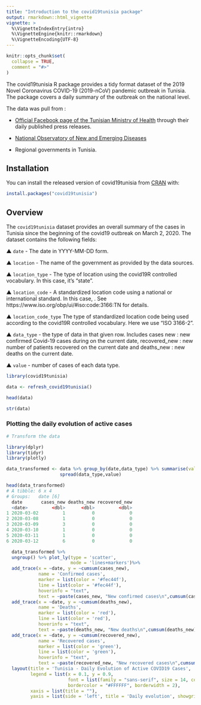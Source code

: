 ```yaml
---
title: "Introduction to the covid19tunisia package"
output: rmarkdown::html_vignette
vignette: >
  %\VignetteIndexEntry{intro}
  %\VignetteEngine{knitr::rmarkdown}
  %\VignetteEncoding{UTF-8}
---
```


```r
knitr::opts_chunk$set(
  collapse = TRUE,
  comment = "#>"
)
```

The covid19tunisia R package provides a tidy format dataset of the 2019 Novel Coronavirus COVID-19 (2019-nCoV) pandemic outbreak in Tunisia. The package 
covers a daily summary of the outbreak on the national level.

The data was pull from :

- [Official Facebook page of the Tunisian Ministry of Health](https://tinyurl.com/y7uvomew) through their daily published press releases.

- [National Observatory of New and Emerging Diseases](http://www.onmne.tn/fr/publications.php?id_rub=5&id=123)

- Regional governments in Tunisia.

## Installation

You can install the released version of covid19tunisia from [CRAN](https://cran.r-project.org/package=covid19tunisia) with:

``` r
install.packages("covid19tunisia")
```

## Overview

The `covid19tunisia` dataset provides an overall summary of the cases in Tunisia since the beginning of the covid19 outbreak on 
March 2, 2020. The dataset contains the following fields:

▲ `date` - The date in YYYY-MM-DD form.

▲ `location` - The name of the government as provided by the data sources.

▲ `location_type` - The type of location using the covid19R controlled vocabulary. In this case, it's “state”.

▲ `location_code` - A standardized location code using a national or international standard. In this case, . See https://www.iso.org/obp/ui/#iso:code:3166:TN for details.

▲ `location_code_type` The type of standardized location code being used according to the covid19R controlled vocabulary. Here we use “ISO 3166-2”.

▲ `data_type` - the type of data in that given row. Includes cases new : new confirmed Covid-19 cases during on the current date,
recovered_new : new number of patients recovered on the current date and deaths_new : new deaths on the current date.

▲ `value` - number of cases of each data type.

```r
library(covid19tunisia)

data <- refresh_covid19tunisia()

head(data)

str(data)

```

### Plotting the daily evolution of active cases

``` r
# Transform the data

library(dplyr)
library(tidyr)
library(plotly)

data_transformed <- data %>% group_by(date,data_type) %>% summarise(value=sum(value)) %>% 
                    spread(data_type,value)

head(data_transformed)
# A tibble: 6 x 4
# Groups:   date [6]
  date       cases_new deaths_new recovered_new
  <date>         <dbl>      <dbl>         <dbl>
1 2020-03-02         1          0             0
2 2020-03-08         1          0             0
3 2020-03-09         3          0             0
4 2020-03-10         1          0             0
5 2020-03-11         1          0             0
6 2020-03-12         6          0             0

  data_transformed %>%
  ungroup() %>% plot_ly(type = 'scatter', 
                        mode = 'lines+markers')%>% 
  add_trace(x = ~date, y = ~cumsum(cases_new), 
            name = 'Confirmed cases',
            marker = list(color = '#fec44f'),
            line = list(color = '#fec44f'),
            hoverinfo = "text",
            text = ~paste(cases_new, "New confirmed cases\n",cumsum(cases_new), 'Total number of infected cases on',date)) %>%
  add_trace(x = ~date, y = ~cumsum(deaths_new),
            name = 'Deaths',
            marker = list(color = 'red'),
            line = list(color = 'red'),
            hoverinfo = "text",
            text = ~paste(deaths_new, "New deaths\n",cumsum(deaths_new), 'Total number of deaths on',date)) %>%
  add_trace(x = ~date, y = ~cumsum(recovered_new), 
            name = 'Recovered cases',
            marker = list(color = 'green'),
            line = list(color = 'green'),
            hoverinfo = "text",
            text = ~paste(recovered_new, "New recovered cases\n",cumsum(recovered_new), 'Total number of recovered cases on',date)) %>% 
  layout(title = 'Tunisia - Daily Evolution of Active COVID19 Cases',
         legend = list(x = 0.1, y = 0.9,
                       font = list(family = "sans-serif", size = 14, color = "#000"), bgcolor = "",
                       bordercolor = "#FFFFFF", borderwidth = 2),
         xaxis = list(title = ""),
         yaxis = list(side = 'left', title = 'Daily evolution', showgrid = TRUE, zeroline = TRUE))
                        
```
